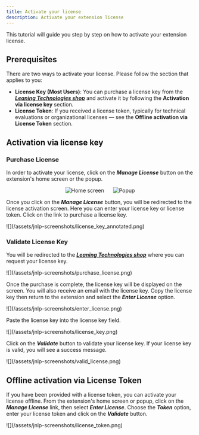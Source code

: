 ```yaml
---
title: Activate your license
description: Activate your extension license
---
```


This tutorial will guide you step by step on how to activate your extension license.

## Prerequisites

There are two ways to activate your license. Please follow the section that applies to you:

- **License Key (Most Users)**: You can purchase a license key from the [_**Leaning Technologies shop**_](/payment-jnlp) and activate it by following the **Activation via license key** section.
- **License Token**: If you received a license token, typically for technical evaluations or organizational licenses — see the **Offline activation via License Token** section.

## Activation via license key

### Purchase License

In order to activate your license, click on the _**Manage License**_ button on the extension's home screen or the popup.

<div style="display: flex; justify-content: center; gap: 24px; width: 50%; margin: 0 auto;">
	<img
		src="/assets/jnlp-screenshots/homescreen_annotated.png"
		alt="Home screen"
	/>
	<img src="/assets/jnlp-screenshots/popup_annotated.png" alt="Popup" />
</div>

Once you click on the _**Manage License**_ button, you will be redirected to the license activation screen. Here you can enter your license key or license token. Click on the link to purchase a license key.

<div class="mx-24">![](/assets/jnlp-screenshots/license_key_annotated.png)</div>

### Validate License Key

You will be redirected to the [_**Leaning Technologies shop**_](/payment-jnlp) where you can request your license key.

<div class="mx-24">![](/assets/jnlp-screenshots/purchase_license.png)</div>

Once the purchase is complete, the license key will be displayed on the screen. You will also receive an email with the license key. Copy the license key then return to the extension and select the _**Enter License**_ option.

<div class="mx-24">![](/assets/jnlp-screenshots/enter_license.png)</div>

Paste the license key into the license key field.

<div class="mx-24">![](/assets/jnlp-screenshots/license_key.png)</div>

Click on the _**Validate**_ button to validate your license key. If your license key is valid, you will see a success message.

<div class="mx-24">![](/assets/jnlp-screenshots/valid_license.png)</div>

## Offline activation via License Token

If you have been provided with a license token, you can activate your license offline. From the extension's home screen or popup, click on the _**Manage License**_ link, then select _**Enter License**_. Choose the _**Token**_ option, enter your license token and click on the _**Validate**_ button.

<div class="mx-24">![](/assets/jnlp-screenshots/license_token.png)</div>
